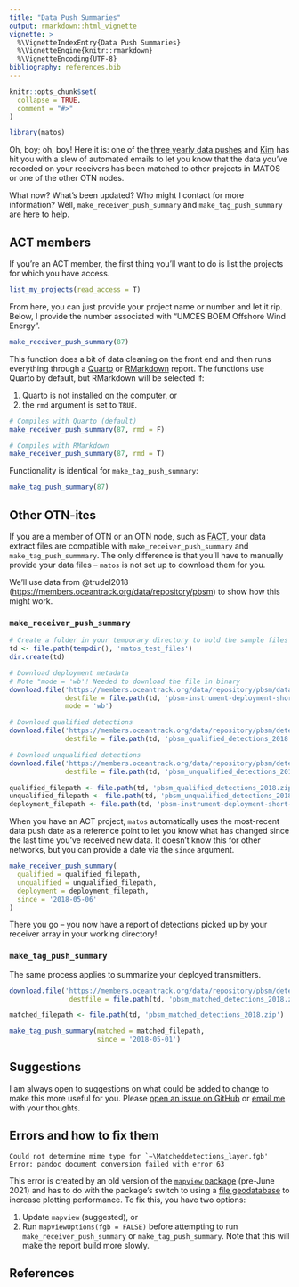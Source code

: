 ```yaml
---
title: "Data Push Summaries"
output: rmarkdown::html_vignette
vignette: >
  %\VignetteIndexEntry{Data Push Summaries}
  %\VignetteEngine{knitr::rmarkdown}
  %\VignetteEncoding{UTF-8}
bibliography: references.bib
---
```


```r
knitr::opts_chunk$set(
  collapse = TRUE,
  comment = "#>"
)
```

```r
library(matos)
```

Oh, boy; oh, boy! Here it is: one of the [three yearly data pushes](https://members.oceantrack.org/faq#autotoc-item-autotoc-6) and [Kim](mailto:east.coast.telemetry@gmail.com) has hit you with a slew of automated emails to let you know that the data you've recorded on your receivers has been matched to other projects in MATOS or one of the other OTN nodes.

What now? What's been updated? Who might I contact for more information? Well, `make_receiver_push_summary` and `make_tag_push_summary` are here to help.

## ACT members

If you're an ACT member, the first thing you'll want to do is list the projects for which you have access.

```r
list_my_projects(read_access = T)
```

From here, you can just provide your project name or number and let it rip. Below, I provide the number associated with "UMCES BOEM Offshore Wind Energy".

```r
make_receiver_push_summary(87)
```

This function does a bit of data cleaning on the front end and then runs everything through a [Quarto](https://quarto.org/) or [RMarkdown](https://rmarkdown.rstudio.com/) report. The functions use Quarto by default, but RMarkdown will be selected if:

1.  Quarto is not installed on the computer, or
2.  the `rmd` argument is set to `TRUE`.

```r
# Compiles with Quarto (default)
make_receiver_push_summary(87, rmd = F)

# Compiles with RMarkdown
make_receiver_push_summary(87, rmd = T)
```

Functionality is identical for `make_tag_push_summary`:

```r
make_tag_push_summary(87)
```

## Other OTN-ites

If you are a member of OTN or an OTN node, such as [FACT](https://secoora.org/fact/), your data extract files are compatible with `make_receiver_push_summary` and `make_tag_push_summmary`. The only difference is that you'll have to manually provide your data files -- `matos` is not set up to download them for you.

We'll use data from @trudel2018 (<https://members.oceantrack.org/data/repository/pbsm>) to show how this might work.

### `make_receiver_push_summary`

```r
# Create a folder in your temporary directory to hold the sample files
td <- file.path(tempdir(), 'matos_test_files')
dir.create(td)

# Download deployment metadata
# Note "mode = 'wb'! Needed to download the file in binary
download.file('https://members.oceantrack.org/data/repository/pbsm/data-and-metadata/2018/pbsm-instrument-deployment-short-form-2018.xls',
              destfile = file.path(td, 'pbsm-instrument-deployment-short-form-2018.xls'),
              mode = 'wb')

# Download qualified detections
download.file('https://members.oceantrack.org/data/repository/pbsm/detection-extracts/pbsm_qualified_detections_2018.zip',
              destfile = file.path(td, 'pbsm_qualified_detections_2018.zip'))

# Download unqualified detections
download.file('https://members.oceantrack.org/data/repository/pbsm/detection-extracts/pbsm_unqualified_detections_2018.zip',
              destfile = file.path(td, 'pbsm_unqualified_detections_2018.zip'))

qualified_filepath <- file.path(td, 'pbsm_qualified_detections_2018.zip')
unqualified_filepath <- file.path(td, 'pbsm_unqualified_detections_2018.zip')
deployment_filepath <- file.path(td, 'pbsm-instrument-deployment-short-form-2018.xls')
```

When you have an ACT project, `matos` automatically uses the most-recent data push date as a reference point to let you know what has changed since the last time you've received new data. It doesn't know this for other networks, but you can provide a date via the `since` argument.

```r
make_receiver_push_summary(
  qualified = qualified_filepath,
  unqualified = unqualified_filepath,
  deployment = deployment_filepath,
  since = '2018-05-06'
)
```

There you go -- you now have a report of detections picked up by your receiver array in your working directory!

### `make_tag_push_summary`

The same process applies to summarize your deployed transmitters.

```r
download.file('https://members.oceantrack.org/data/repository/pbsm/detection-extracts/pbsm_matched_detections_2018.zip',
               destfile = file.path(td, 'pbsm_matched_detections_2018.zip'))

matched_filepath <- file.path(td, 'pbsm_matched_detections_2018.zip')
```

```r
make_tag_push_summary(matched = matched_filepath,
                      since = '2018-05-01')
```

## Suggestions

I am always open to suggestions on what could be added to change to make this more useful for you. Please [open an issue on GitHub](https://github.com/mhpob/matos/issues) or [email me](mailto:obrien@umces.edu) with your thoughts.

## Errors and how to fix them

    Could not determine mime type for `~\Matcheddetections_layer.fgb'
    Error: pandoc document conversion failed with error 63

This error is created by an old version of the [`mapview` package](https://r-spatial.github.io/mapview/) (pre-June 2021) and has to do with the package's switch to using a [file geodatabase](https://pro.arcgis.com/en/pro-app/latest/help/data/geodatabases/manage-file-gdb/file-geodatabases.htm) to increase plotting performance. To fix this, you have two options:

1.  Update `mapview` (suggested), or
2.  Run `mapviewOptions(fgb = FALSE)` before attempting to run `make_receiver_push_summary` or `make_tag_push_summary`. Note that this will make the report build more slowly.

## References
